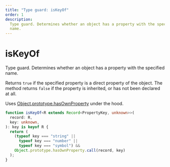 ```yaml
---
title: "Type guard: isKeyOf"
order: 1
description:
  Type guard. Determines whether an object has a property with the specified
  name.
---
```


# isKeyOf

Type guard. Determines whether an object has a property with the specified name.

Returns `true` if the specified property is a direct property of the object. The
method returns `false` if the property is inherited, or has not been declared at
all.

Uses
[Object.prototype.hasOwnProperty](https://developer.mozilla.org/en-US/docs/Web/JavaScript/Reference/Global_Objects/Object/hasOwnProperty)
under the hood.

```typescript
function isKeyOf<R extends Record<PropertyKey, unknown>>(
  record: R,
  key: unknown,
): key is keyof R {
  return (
    (typeof key === "string" ||
      typeof key === "number" ||
      typeof key === "symbol") &&
    Object.prototype.hasOwnProperty.call(record, key)
  );
}
```
